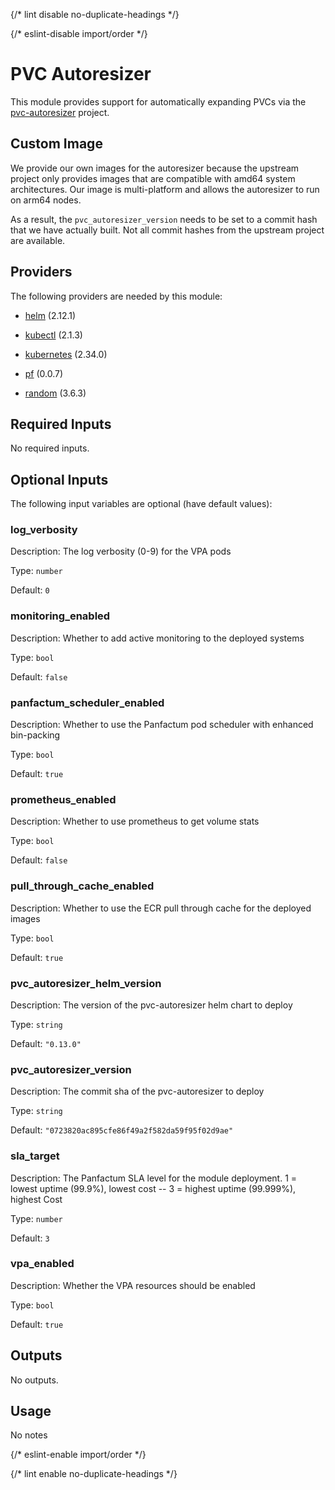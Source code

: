 
{/* lint disable no-duplicate-headings */}

{/* eslint-disable import/order */}

<ModuleHeader name="kube_pvc_autoresizer" sourceHref="https://github.com/Panfactum/stack/tree/__PANFACTUM_VERSION_EDGE__/packages/infrastructure/kube_pvc_autoresizer" status="stable" type="direct" />

# PVC Autoresizer

This module provides support for automatically expanding PVCs via the [pvc-autoresizer](https://github.com/topolvm/pvc-autoresizer) project.

## Custom Image

We provide our own images for the autoresizer because the upstream project only provides images
that are compatible with amd64 system architectures. Our image is multi-platform and allows
the autoresizer to run on arm64 nodes.

As a result, the `pvc_autoresizer_version` needs to be set to a commit hash that we have actually
built. Not all commit hashes from the upstream project are available.

## Providers

The following providers are needed by this module:

* [helm](https://registry.terraform.io/providers/hashicorp/helm/2.12.1/docs) (2.12.1)

* [kubectl](https://registry.terraform.io/providers/alekc/kubectl/2.1.3/docs) (2.1.3)

* [kubernetes](https://registry.terraform.io/providers/hashicorp/kubernetes/2.34.0/docs) (2.34.0)

* [pf](https://registry.terraform.io/providers/panfactum/pf/0.0.7/docs) (0.0.7)

* [random](https://registry.terraform.io/providers/hashicorp/random/3.6.3/docs) (3.6.3)

## Required Inputs

No required inputs.

## Optional Inputs

The following input variables are optional (have default values):

### log\_verbosity

Description: The log verbosity (0-9) for the VPA pods

Type: `number`

Default: `0`

### monitoring\_enabled

Description: Whether to add active monitoring to the deployed systems

Type: `bool`

Default: `false`

### panfactum\_scheduler\_enabled

Description: Whether to use the Panfactum pod scheduler with enhanced bin-packing

Type: `bool`

Default: `true`

### prometheus\_enabled

Description: Whether to use prometheus to get volume stats

Type: `bool`

Default: `false`

### pull\_through\_cache\_enabled

Description: Whether to use the ECR pull through cache for the deployed images

Type: `bool`

Default: `true`

### pvc\_autoresizer\_helm\_version

Description: The version of the pvc-autoresizer helm chart to deploy

Type: `string`

Default: `"0.13.0"`

### pvc\_autoresizer\_version

Description: The commit sha of the pvc-autoresizer to deploy

Type: `string`

Default: `"0723820ac895cfe86f49a2f582da59f95f02d9ae"`

### sla\_target

Description: The Panfactum SLA level for the module deployment. 1 = lowest uptime (99.9%), lowest cost -- 3 = highest uptime (99.999%), highest Cost

Type: `number`

Default: `3`

### vpa\_enabled

Description: Whether the VPA resources should be enabled

Type: `bool`

Default: `true`

## Outputs

No outputs.

## Usage

No notes

{/* eslint-enable import/order */}

{/* lint enable no-duplicate-headings */}
